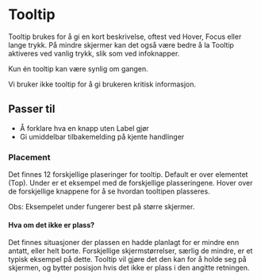 
<Meta of={FhiTooltipStories} title='Docs' />

# Tooltip

Tooltip brukes for å gi en kort beskrivelse, oftest ved Hover, Focus eller lange trykk. På mindre skjermer kan det også være bedre å la Tooltip aktiveres ved vanlig trykk, slik som ved infoknapper.

Kun én tooltip kan være synlig om gangen. 

Vi bruker ikke tooltip for å gi brukeren kritisk informasjon.

## Passer til

- Å forklare hva en knapp uten Label gjør
- Gi umiddelbar tilbakemelding på kjente handlinger

<Canvas of={FhiTooltipStories.Preview} />
<Controls />

### Placement

Det finnes 12 forskjellige plaseringer for tooltip. Default er over elementet (Top). 
Under er et eksempel med de forskjellige plasseringene. Hover over de forskjellige knappene for å se hvordan tooltipen plasseres.

Obs: Eksempelet under fungerer best på større skjermer.

#### Hva om det ikke er plass?

Det finnes situasjoner der plassen en hadde planlagt for er mindre enn antatt, eller helt borte.
Forskjellige skjermstørrelser, særlig de mindre, er et typisk eksempel på dette.
Tooltip vil gjøre det den kan for å holde seg på skjermen, og bytter posisjon hvis det ikke er plass i den angitte retningen. 

<Canvas of={FhiTooltipStories.Placement} />
